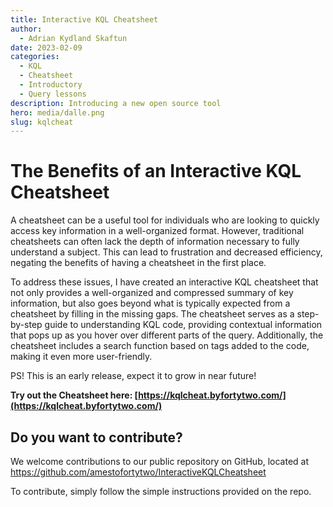 ```yaml
---
title: Interactive KQL Cheatsheet
author:
  - Adrian Kydland Skaftun
date: 2023-02-09
categories:
  - KQL
  - Cheatsheet
  - Introductory
  - Query lessons
description: Introducing a new open source tool
hero: media/dalle.png
slug: kqlcheat
---
```

# The Benefits of an Interactive KQL Cheatsheet
A cheatsheet can be a useful tool for individuals who are looking to quickly access key information in a well-organized format. However, traditional cheatsheets can often lack the depth of information necessary to fully understand a subject. This can lead to frustration and decreased efficiency, negating the benefits of having a cheatsheet in the first place.

To address these issues, I have created an interactive KQL cheatsheet that not only provides a well-organized and compressed summary of key information, but also goes beyond what is typically expected from a cheatsheet by filling in the missing gaps. The cheatsheet serves as a step-by-step guide to understanding KQL code, providing contextual information that pops up as you hover over different parts of the query. Additionally, the cheatsheet includes a search function based on tags added to the code, making it even more user-friendly.

PS! This is an early release, expect it to grow in near future!

**Try out the Cheatsheet here: [https://kqlcheat.byfortytwo.com/](https://kqlcheat.byfortytwo.com/)**

## Do you want to contribute?
We welcome contributions to our public repository on GitHub, located at [https://github.com/amestofortytwo/InteractiveKQLCheatsheet
](https://github.com/amestofortytwo/InteractiveKQLCheatsheet)

To contribute, simply follow the simple instructions provided on the repo.




